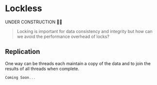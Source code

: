 # Lockless

 
<Callout type="warning" emoji="⚠️">
  UNDER CONSTRUCTION 🚧🚧
</Callout>


> Locking is important for data consistency and integrity but how can we avoid the performance overhead of locks?

## Replication

One way can be threads each maintain a copy of the data and to join the results of all threads when complete.

```go
Coming Soon...
```
